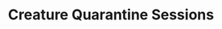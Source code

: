 ---
title: "Creature Quarantine Sessions"
order: "18"
hero_image: "./creature_quarantine_sessions.png"
hero_image_alt: "Creature Quarantine Sessions"
---